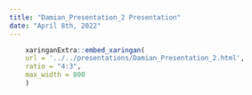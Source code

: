 ```yaml
---
title: "Damian_Presentation_2 Presentation"
date: "April 8th, 2022"
---
```


```r
    xaringanExtra::embed_xaringan(
    url = '../../presentations/Damian_Presentation_2.html',
    ratio = "4:3",
    max_width = 800
    )
```
